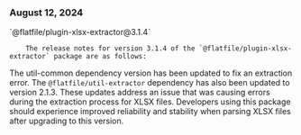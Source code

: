 ### August 12, 2024

<div style={{ display: "table", width: "auto" }}>

  <div style={{ display: "table-row", width: "auto" }}>
      <Snippet file="chips/extractors.mdx" />
        <div style={{ float: "left", display: "table-column", paddingLeft: "30px", width: "calc(80% - 30px)" }}>
        `@flatfile/plugin-xlsx-extractor@3.1.4`

        The release notes for version 3.1.4 of the `@flatfile/plugin-xlsx-extractor` package are as follows:

The util-common dependency version has been updated to fix an extraction error. The `@flatfile/util-extractor` dependency has also been updated to version 2.1.3. These updates address an issue that was causing errors during the extraction process for XLSX files. Developers using this package should experience improved reliability and stability when parsing XLSX files after upgrading to this version.
        </div>
  </div>

</div>